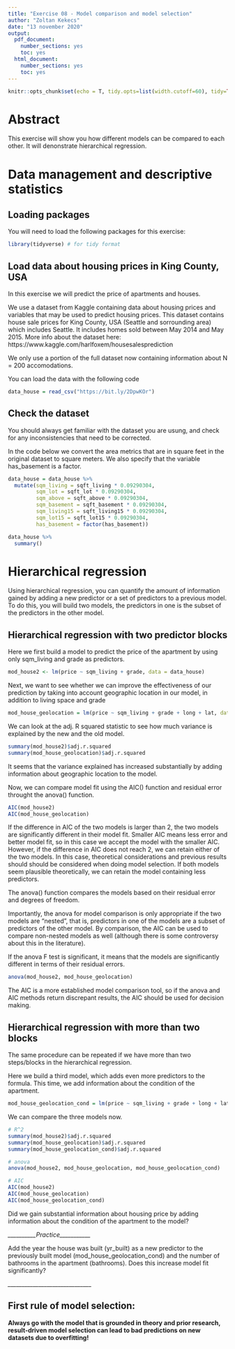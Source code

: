 ---
title: "Exercise 08 - Model comparison and model selection"
author: "Zoltan Kekecs"
date: "13 november 2020"
output:
  pdf_document:
    number_sections: yes
    toc: yes
  html_document:
    number_sections: yes
    toc: yes
---

```{r setup, include=FALSE}
knitr::opts_chunk$set(echo = T, tidy.opts=list(width.cutoff=60), tidy=TRUE)
```

\pagebreak

# Abstract

This exercise will show you how different models can be compared to each other. It will denonstrate hierarchical regression. 

# Data management and descriptive statistics

## Loading packages

You will need to load the following packages for this exercise:

```{r packages, message=FALSE, warning=FALSE}
library(tidyverse) # for tidy format
```

## Load data about housing prices in King County, USA 

In this exercise we will predict the price of apartments and houses. 

We use a dataset from Kaggle containing data about housing prices and variables that may be used to predict housing prices. This dataset contains house sale prices for King County, USA (Seattle and sorrounding area) which includes Seattle. It includes homes sold between May 2014 and May 2015. More info about the dataset here: https://www.kaggle.com/harlfoxem/housesalesprediction

We only use a portion of the full dataset now containing information about N = 200 accomodations.

You can load the data with the following code

```{r load data, message=FALSE}
data_house = read_csv("https://bit.ly/2DpwKOr")
```

## Check the dataset

You should always get familiar with the dataset you are usung, and check for any inconsistencies that need to be corrected.

In the code below we convert the area metrics that are in square feet in the original dataset to square meters. We also specify that the variable has_basement is a factor.

```{r view data, results="hide", message=FALSE, warning=FALSE}
data_house = data_house %>% 
  mutate(sqm_living = sqft_living * 0.09290304,
         sqm_lot = sqft_lot * 0.09290304,
         sqm_above = sqft_above * 0.09290304,
         sqm_basement = sqft_basement * 0.09290304,
         sqm_living15 = sqft_living15 * 0.09290304,
         sqm_lot15 = sqft_lot15 * 0.09290304,
         has_basement = factor(has_basement))

data_house %>% 
  summary()
```

# Hierarchical regression

Using hierarchical regression, you can quantify the amount of information gained by adding a new predictor or a set of predictors to a previous model. To do this, you will build two models, the predictors in one is the subset of the predictors in the other model.

## Hierarchical regression with two predictor blocks

Here we first build a model to predict the price of the apartment by using only sqm_living and grade as predictors.  

```{r model 1}
mod_house2 <- lm(price ~ sqm_living + grade, data = data_house)
```

Next, we want to see whether we can improve the effectiveness of our prediction by taking into account geographic location in our model, in addition to living space and grade

```{r model 2}
mod_house_geolocation = lm(price ~ sqm_living + grade + long + lat, data = data_house)
```

We can look at the adj. R squared statistic to see how much variance is explained by the new and the old model.

```{r compare R^2}
summary(mod_house2)$adj.r.squared
summary(mod_house_geolocation)$adj.r.squared
```

It seems that the variance explained has increased substantially by adding information about geographic location to the model.

Now, we can compare model fit using the AIC() function and residual error throught the anova() function.

```{r compare model fit with AIC}
AIC(mod_house2)
AIC(mod_house_geolocation)
```

If the difference in AIC of the two models is larger than 2, the two models are significantly different in their model fit. Smaller AIC means less error and better model fit, so in this case we accept the model with the smaller AIC. However, if the difference in AIC does not reach 2, we can retain either of the two models. In this case, theoretical considerations and previous results should should be considered when doing model selection. If both models seem plausible theoretically, we can retain the model containing less predictors.



The anova() function compares the models based on their residual error and degrees of freedom.

Importantly, the anova for model comparison is only appropriate if the two models are "nested", that is, predictors in one of the models are a subset of predictors of the other model. By comparison, the AIC can be used to compare non-nested models as well (although there is some controversy about this in the literature).

If the anova F test is significant, it means that the models are significantly different in terms of their residual errors.

```{r compare model fit with anova}
anova(mod_house2, mod_house_geolocation)
```


The AIC is a more established model comparison tool, so if the anova and AIC methods return discrepant results, the AIC should be used for decision making.


## Hierarchical regression with more than two blocks

The same procedure can be repeated if we have more than two steps/blocks in the hierarchical regression.

Here we build a third model, which adds even more predictors to the formula. This time, we add information about the condition of the apartment.

```{r model 3}
mod_house_geolocation_cond = lm(price ~ sqm_living + grade + long + lat + condition, data = data_house)
```


We can compare the three models now.

```{r compare 3 models}
# R^2
summary(mod_house2)$adj.r.squared
summary(mod_house_geolocation)$adj.r.squared
summary(mod_house_geolocation_cond)$adj.r.squared

# anova
anova(mod_house2, mod_house_geolocation, mod_house_geolocation_cond)

# AIC
AIC(mod_house2)
AIC(mod_house_geolocation)
AIC(mod_house_geolocation_cond)
```

Did we gain substantial information about housing price by adding information about the condition of the apartment to the model?


*__________Practice___________*

Add the year the house was built (yr_built) as a new predictor to the previously built model (mod_house_geolocation_cond) and the number of bathrooms in the apartment (bathrooms). Does this increase model fit significantly?


*______________________________*


## First rule of model selection:

**Always go with the model that is grounded in theory and prior research, result-driven model selection can lead to bad predictions on new datasets due to overfitting!**


